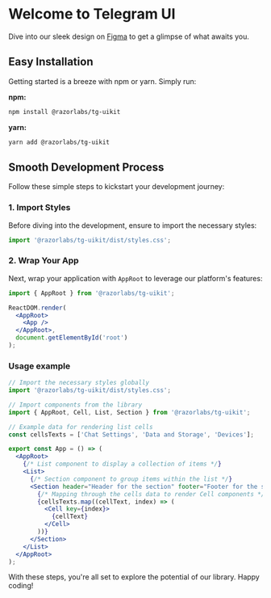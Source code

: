 # Welcome to Telegram UI

Dive into our sleek design on [Figma](https://figma.com/community/file/1348989725141777736/) to get a glimpse of what awaits you.

## Easy Installation

Getting started is a breeze with npm or yarn. Simply run:

**npm:**

```sh
npm install @razorlabs/tg-uikit
```

**yarn:**

```sh
yarn add @razorlabs/tg-uikit
```

## Smooth Development Process

Follow these simple steps to kickstart your development journey:

### 1. Import Styles

Before diving into the development, ensure to import the necessary styles:

```jsx
import '@razorlabs/tg-uikit/dist/styles.css';
```

### 2. Wrap Your App

Next, wrap your application with `AppRoot` to leverage our platform's features:

```jsx
import { AppRoot } from '@razorlabs/tg-uikit';

ReactDOM.render(
  <AppRoot>
    <App />
  </AppRoot>,
  document.getElementById('root')
);
```

### Usage example

```jsx
// Import the necessary styles globally
import '@razorlabs/tg-uikit/dist/styles.css';

// Import components from the library
import { AppRoot, Cell, List, Section } from '@razorlabs/tg-uikit';

// Example data for rendering list cells
const cellsTexts = ['Chat Settings', 'Data and Storage', 'Devices'];

export const App = () => (
  <AppRoot>
    {/* List component to display a collection of items */}
    <List>
      {/* Section component to group items within the list */}
      <Section header="Header for the section" footer="Footer for the section">
        {/* Mapping through the cells data to render Cell components */}
        {cellsTexts.map((cellText, index) => (
          <Cell key={index}>
            {cellText}
          </Cell>
        ))}
      </Section>
    </List>
  </AppRoot>
);
```

With these steps, you're all set to explore the potential of our library. Happy coding!
